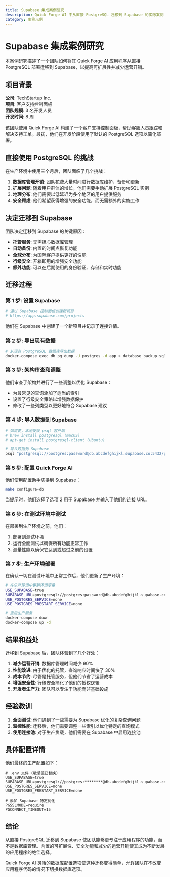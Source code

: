 ```yaml
---
title: Supabase 集成案例研究
description: Quick Forge AI 中从直接 PostgreSQL 迁移到 Supabase 的实际案例
category: 案例示例
---
```


# Supabase 集成案例研究

本案例研究描述了一个团队如何将其 Quick Forge AI 应用程序从直接 PostgreSQL 部署迁移到 Supabase，以提高可扩展性并减少运营开销。

## 项目背景

**公司**: TechStartup Inc.  
**项目**: 客户支持控制面板  
**团队规模**: 3 名开发人员  
**开发时间**: 8 周  

该团队使用 Quick Forge AI 构建了一个客户支持控制面板，帮助客服人员跟踪和解决支持工单。最初，他们在开发阶段使用了默认的 PostgreSQL 选项以简化部署。

## 直接使用 PostgreSQL 的挑战

在生产环境中使用三个月后，团队面临了几个挑战：

1. **数据库管理开销**: 团队花费大量时间进行数据库维护、备份和更新
2. **扩展问题**: 随着用户群体的增长，他们需要手动扩展 PostgreSQL 实例
3. **地理分布**: 他们需要以低延迟为多个地区的用户提供服务
4. **安全顾虑**: 他们希望获得增强的安全功能，而无需额外的实施工作

## 决定迁移到 Supabase

团队决定迁移到 Supabase 的关键原因：

- **托管服务**: 无需担心数据库管理
- **自动备份**: 内置的时间点恢复功能
- **全球分布**: 为国际客户提供更好的性能
- **行级安全**: 开箱即用的增强安全功能
- **额外功能**: 可以在后期使用的身份验证、存储和实时功能

## 迁移过程

### 第 1 步: 设置 Supabase

```bash
# 通过 Supabase 控制面板创建新项目
# https://app.supabase.com/projects
```

他们在 Supabase 中创建了一个新项目并记录了连接详情。

### 第 2 步: 导出现有数据

```bash
# 从现有 PostgreSQL 数据库导出数据
docker-compose exec db pg_dump -U postgres -d app > database_backup.sql
```

### 第 3 步: 架构审查和调整

他们审查了架构并进行了一些调整以优化 Supabase：

- 为最常见的查询添加了适当的索引
- 设置了行级安全策略以增强数据保护
- 修改了一些列类型以更好地符合 Supabase 建议

### 第 4 步: 导入数据到 Supabase

```bash
# 如需要，本地安装 psql 客户端
# brew install postgresql (macOS)
# apt-get install postgresql-client (Ubuntu)

# 导入数据到 Supabase
psql "postgresql://postgres:password@db.abcdefghijkl.supabase.co:5432/postgres" < database_backup.sql
```

### 第 5 步: 配置 Quick Forge AI

他们使用配置助手切换到 Supabase：

```bash
make configure-db
```

当提示时，他们选择了选项 2 用于 Supabase 并输入了他们的连接 URL。

### 第 6 步: 在测试环境中测试

在部署到生产环境之前，他们：

1. 部署到测试环境
2. 运行全面测试以确保所有功能正常工作
3. 测量性能以确保它达到或超过之前的设置

### 第 7 步: 生产环境部署

在确认一切在测试环境中正常工作后，他们更新了生产环境：

```bash
# 在生产环境中更新环境变量
USE_SUPABASE=true
SUPABASE_URL=postgresql://postgres:password@db.abcdefghijkl.supabase.co:5432/postgres
USE_POSTGRES_SERVICE=none
USE_POSTGRES_PRESTART_SERVICE=none

# 重启生产服务
docker-compose down
docker-compose up -d
```

## 结果和益处

迁移到 Supabase 后，团队体验到了几个好处：

1. **减少运营开销**: 数据库管理时间减少 90%
2. **性能改进**: 由于优化的托管，查询响应时间快了 30%
3. **成本节约**: 尽管是托管服务，但他们节省了运营成本
4. **增强安全性**: 行级安全简化了他们的授权逻辑
5. **开发者生产力**: 团队可以专注于功能而非基础设施

## 经验教训

1. **全面测试**: 他们遇到了一些需要为 Supabase 优化的复杂查询问题
2. **监控性能**: 迁移后，他们需要调整一些索引以优化特定的查询模式
3. **使用连接池**: 对于生产负载，他们需要在 Supabase 中启用连接池

## 具体配置详情

他们最终的生产配置如下：

```
# .env 文件 (敏感值已替换)
USE_SUPABASE=true
SUPABASE_URL=postgresql://postgres:********@db.abcdefghijkl.supabase.co:5432/postgres
USE_POSTGRES_SERVICE=none
USE_POSTGRES_PRESTART_SERVICE=none

# 添加 Supabase 特定优化
PGSSLMODE=require
PGCONNECT_TIMEOUT=15
```

## 结论

从直接 PostgreSQL 迁移到 Supabase 使团队能够更专注于应用程序的功能，而不是数据库管理。内置的可扩展性、安全功能和减少的运营开销使其成为不断发展的应用程序的绝佳选择。

Quick Forge AI 灵活的数据库配置选项使这种迁移变得简单，允许团队在不改变应用程序代码的情况下切换数据库选项。 